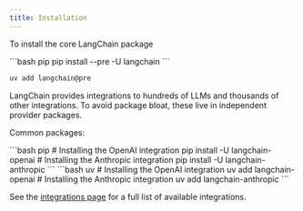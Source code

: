 ```yaml
---
title: Installation
---
```



<AlphaCallout />

To install the core LangChain package

<CodeGroup>
```bash pip
pip install --pre -U langchain
```

```bash uv
uv add langchain@pre
```
</CodeGroup>




LangChain provides integrations to hundreds of LLMs and thousands of other
integrations. To avoid package bloat, these live in independent provider
packages.

Common packages:

<CodeGroup>
    ```bash pip
    # Installing the OpenAI integration
    pip install -U langchain-openai
    # Installing the Anthropic integration
    pip install -U langchain-anthropic
    ```
    ```bash uv
    # Installing the OpenAI integration
    uv add langchain-openai
    # Installing the Anthropic integration
    uv add langchain-anthropic
    ```
</CodeGroup>





See the [integrations page](/oss/python/integrations/providers) for a full list of available integrations.
